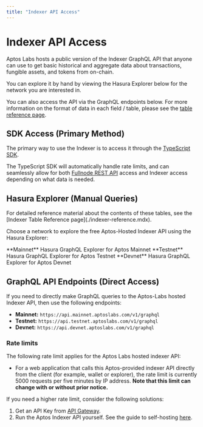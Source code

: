 ```yaml
---
title: "Indexer API Access"
---
```


# Indexer API Access


<IndexerBetaNotice />

Aptos Labs hosts a public version of the Indexer GraphQL API that anyone can use to get basic historical and aggregate data about transactions, fungible assets, and tokens from on-chain. 

You can explore it by hand by viewing the Hasura Explorer below for the network you are interested in.

You can also access the API via the GraphQL endpoints below. For more information on the format of data in each field / table, please see the [table reference page](./indexer-api/indexer-reference.mdx).

## SDK Access (Primary Method)

The primary way to use the Indexer is to access it through the [TypeScript SDK](../sdks/ts-sdk/fetch-data-via-sdk.mdx).

The TypeScript SDK will automatically handle rate limits, and can seamlessly allow for both [Fullnode REST API](../apis/fullnode-rest-api.mdx) access and Indexer access depending on what data is needed.

## Hasura Explorer (Manual Queries)

<Callout type="info">
For detailed reference material about the contents of these tables, see the [Indexer Table Reference page](./indexer-reference.mdx).
</Callout>

Choose a network to explore the free Aptos-Hosted Indexer API using the Hasura Explorer: 

<Cards>
  <Card href="https://cloud.hasura.io/public/graphiql?endpoint=https://api.mainnet.aptoslabs.com/v1/graphql">
    <Card.Title linkType="external">**Mainnet**</Card.Title>
    <Card.Description>Hasura GraphQL Explorer for Aptos Mainnet</Card.Description>
  </Card>
  <Card href="https://cloud.hasura.io/public/graphiql?endpoint=https://api.testnet.aptoslabs.com/v1/graphql">
    <Card.Title linkType="external">**Testnet**</Card.Title>
    <Card.Description>Hasura GraphQL Explorer for Aptos Testnet</Card.Description>
  </Card>
  <Card href="https://cloud.hasura.io/public/graphiql?endpoint=https://api.devnet.aptoslabs.com/v1/graphql">
    <Card.Title linkType="external">**Devnet**</Card.Title>
    <Card.Description>Hasura GraphQL Explorer for Aptos Devnet</Card.Description>
  </Card>
</Cards>

## GraphQL API Endpoints (Direct Access)

If you need to directly make GraphQL queries to the Aptos-Labs hosted Indexer API, then use the following endpoints:

- **Mainnet:** `https://api.mainnet.aptoslabs.com/v1/graphql`
- **Testnet:** `https://api.testnet.aptoslabs.com/v1/graphql`
- **Devnet:** `https://api.devnet.aptoslabs.com/v1/graphql`

### Rate limits

The following rate limit applies for the Aptos Labs hosted indexer API:

- For a web application that calls this Aptos-provided indexer API directly from the client (for example, wallet or explorer), the rate limit is currently 5000 requests per five minutes by IP address. **Note that this limit can change with or without prior notice.**

If you need a higher rate limit, consider the following solutions:

1. Get an API Key from [API Gateway](https://developers.aptoslabs.com/).
2. Run the Aptos Indexer API yourself. See the guide to self-hosting [here](./txn-stream/self-hosted.mdx).

